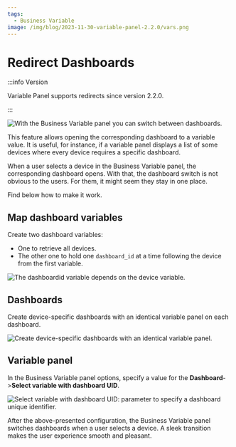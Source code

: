 ```yaml
---
tags:
  - Business Variable
image: /img/blog/2023-11-30-variable-panel-2.2.0/vars.png
---
```



# Redirect Dashboards

:::info Version

Variable Panel supports redirects since version 2.2.0.

:::

<Image
  title="With the Business Variable panel you can switch between dashboards."
  src="/img/plugins/business-variable/dashboard-redirect.gif"
/>

This feature allows opening the corresponding dashboard to a variable value. It is useful, for instance, if a variable panel displays a list of some devices where every device requires a specific dashboard.

When a user selects a device in the Business Variable panel, the corresponding dashboard opens. With that, the dashboard switch is not obvious to the users. For them, it might seem they stay in one place.

Find below how to make it work.

<Shorts id="TtC2bh7a4fE" title="Business Variable panel 2.2.0 for Grafana." />

## Map dashboard variables

Create two dashboard variables:

- One to retrieve all devices.
- The other one to hold one `dashboard_id` at a time following the device from the first variable.

<Image
  title="The dashboardid variable depends on the device variable."
  src="/img/blog/2023-11-30-variable-panel-2.2.0/vars.png"
/>

## Dashboards

Create device-specific dashboards with an identical variable panel on each dashboard.

<Image
  title="Create device-specific dashboards with an identical variable panel."
  src="/img/blog/2023-11-30-variable-panel-2.2.0/switch-dash.png"
/>

## Variable panel

In the Business Variable panel options, specify a value for the **Dashboard**->**Select variable with dashboard UID**.

<Image
  title="Select variable with dashboard UID: parameter to specify a dashboard unique identifier."
  src="/img/plugins/business-variable/var-conf.png"
/>

After the above-presented configuration, the Business Variable panel switches dashboards when a user selects a device. A sleek transition makes the user experience smooth and pleasant.
